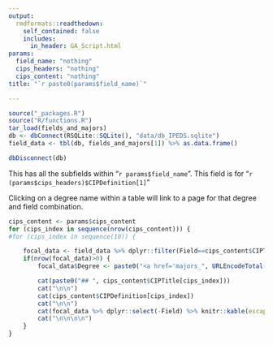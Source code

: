 ```yaml
---
output:
  rmdformats::readthedown:
    self_contained: false
    includes:
      in_header: GA_Script.html
params:
  field_name: "nothing"
  cips_headers: "nothing"
  cips_content: "nothing"
title: "`r paste0(params$field_name)`"

---
```



```r
source("_packages.R")
source("R/functions.R")
tar_load(fields_and_majors)
db <- dbConnect(RSQLite::SQLite(), "data/db_IPEDS.sqlite")
field_data <- tbl(db, fields_and_majors[1]) %>% as.data.frame()

dbDisconnect(db)
```

This has all the subfields within "`r params$field_name`". This field is for "`r (params$cips_headers)$CIPDefinition[1]`"

Clicking on a degree name within a table will link to a page for that degree and field combination.

```r
cips_content <- params$cips_content
for (cips_index in sequence(nrow(cips_content))) {
#for (cips_index in sequence(10)) {

	focal_data <- field_data %>% dplyr::filter(Field==cips_content$CIPTitle[cips_index]) 
	if(nrow(focal_data)>0) {		
		focal_data$Degree <- paste0("<a href='majors_", URLEncodeTotal(gsub(" ", "", focal_data$Degree)), "_", URLEncodeTotal( gsub('/', "_",gsub(",", "_", gsub(" ", "", focal_data$Field)))) ,".html'>", focal_data$Degree, "</a>")

		cat(paste0("## ", cips_content$CIPTitle[cips_index]))
		cat("\n\n")
		cat(cips_content$CIPDefinition[cips_index])
		cat("\n\n")
		cat(focal_data %>% dplyr::select(-Field) %>% knitr::kable(escape=FALSE) %>%  kableExtra::kable_styling(bootstrap_options = c("striped", "hover", "condensed")))
		cat("\n\n\n\n")
	}
}

```
